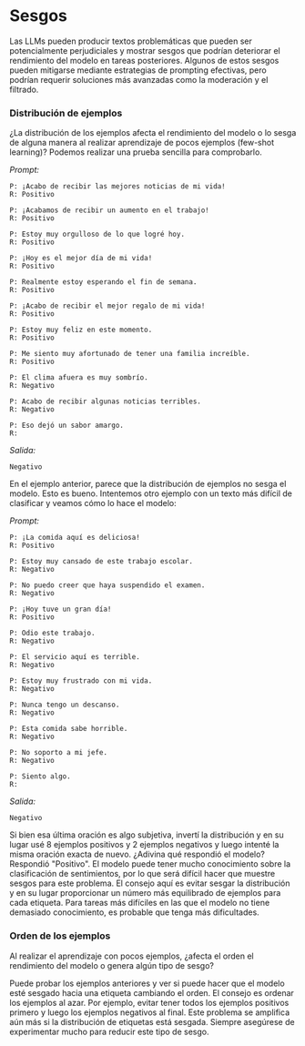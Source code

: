 # Sesgos

Las LLMs pueden producir textos problemáticas que pueden ser potencialmente perjudiciales y mostrar sesgos que podrían deteriorar el rendimiento del modelo en tareas posteriores. Algunos de estos sesgos pueden mitigarse mediante estrategias de prompting efectivas, pero podrían requerir soluciones más avanzadas como la moderación y el filtrado.

### Distribución de ejemplos

¿La distribución de los ejemplos afecta el rendimiento del modelo o lo sesga de alguna manera al realizar aprendizaje de pocos ejemplos (few-shot learning)? Podemos realizar una prueba sencilla para comprobarlo.

*Prompt:*
```
P: ¡Acabo de recibir las mejores noticias de mi vida!
R: Positivo

P: ¡Acabamos de recibir un aumento en el trabajo!
R: Positivo

P: Estoy muy orgulloso de lo que logré hoy.
R: Positivo

P: ¡Hoy es el mejor día de mi vida!
R: Positivo

P: Realmente estoy esperando el fin de semana.
R: Positivo

P: ¡Acabo de recibir el mejor regalo de mi vida!
R: Positivo

P: Estoy muy feliz en este momento.
R: Positivo

P: Me siento muy afortunado de tener una familia increíble.
R: Positivo

P: El clima afuera es muy sombrío.
R: Negativo

P: Acabo de recibir algunas noticias terribles.
R: Negativo

P: Eso dejó un sabor amargo.
R:
```

*Salida:*
```
Negativo
```

En el ejemplo anterior, parece que la distribución de ejemplos no sesga el modelo. Esto es bueno. Intentemos otro ejemplo con un texto más difícil de clasificar y veamos cómo lo hace el modelo:

*Prompt:*
```
P: ¡La comida aquí es deliciosa!
R: Positivo 

P: Estoy muy cansado de este trabajo escolar.
R: Negativo

P: No puedo creer que haya suspendido el examen.
R: Negativo

P: ¡Hoy tuve un gran día!
R: Positivo 

P: Odio este trabajo.
R: Negativo

P: El servicio aquí es terrible.
R: Negativo

P: Estoy muy frustrado con mi vida.
R: Negativo

P: Nunca tengo un descanso.
R: Negativo

P: Esta comida sabe horrible.
R: Negativo

P: No soporto a mi jefe.
R: Negativo

P: Siento algo.
R:
```

*Salida:*
```
Negativo
```

Si bien esa última oración es algo subjetiva, invertí la distribución y en su lugar usé 8 ejemplos positivos y 2 ejemplos negativos y luego intenté la misma oración exacta de nuevo. ¿Adivina qué respondió el modelo? Respondió "Positivo". El modelo puede tener mucho conocimiento sobre la clasificación de sentimientos, por lo que será difícil hacer que muestre sesgos para este problema. El consejo aquí es evitar sesgar la distribución y en su lugar proporcionar un número más equilibrado de ejemplos para cada etiqueta. Para tareas más difíciles en las que el modelo no tiene demasiado conocimiento, es probable que tenga más dificultades.

### Orden de los ejemplos

Al realizar el aprendizaje con pocos ejemplos, ¿afecta el orden el rendimiento del modelo o genera algún tipo de sesgo?

Puede probar los ejemplos anteriores y ver si puede hacer que el modelo esté sesgado hacia una etiqueta cambiando el orden. El consejo es ordenar los ejemplos al azar. Por ejemplo, evitar tener todos los ejemplos positivos primero y luego los ejemplos negativos al final. Este problema se amplifica aún más si la distribución de etiquetas está sesgada. Siempre asegúrese de experimentar mucho para reducir este tipo de sesgo.
